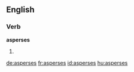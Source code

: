 ==English==

===Verb===
'''asperses'''

# {{third-person singular of|asperse}}

[[de:asperses]]
[[fr:asperses]]
[[id:asperses]]
[[hu:asperses]]